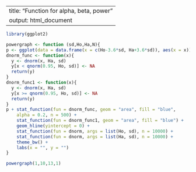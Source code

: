 
---
title: "Function for alpha, beta, power"
output: html_document
---

```r
library(ggplot2)

powergraph <- function (sd,Ho,Ha,N){
p <- ggplot(data = data.frame(x = c(Ho-3.6*sd, Ha+3.6*sd)), aes(x = x))
dnorm_func <- function(x){
  y <- dnorm(x, Ha, sd)
  y[x < qnorm(0.95, Ho, sd)] <- NA
  return(y)
}
dnorm_func1 <- function(x){
  y <- dnorm(x, Ha, sd)
  y[x >= qnorm(0.95, Ho, sd)] <- NA
  return(y)
}
p + stat_function(fun = dnorm_func, geom = "area", fill = "blue", 
    alpha = 0.2, n = 500) + 
    stat_function(fun = dnorm_func1, geom = "area", fill = "blue") + 
    geom_hline(yintercept = 0) + 
    stat_function(fun = dnorm, args = list(Ho, sd), n = 10000) + 
    stat_function(fun = dnorm, args = list(Ha, sd), n = 10000) + 
    theme_bw() + 
    labs(x = "", y = "")
}

powergraph(1,10,13,1)
```
